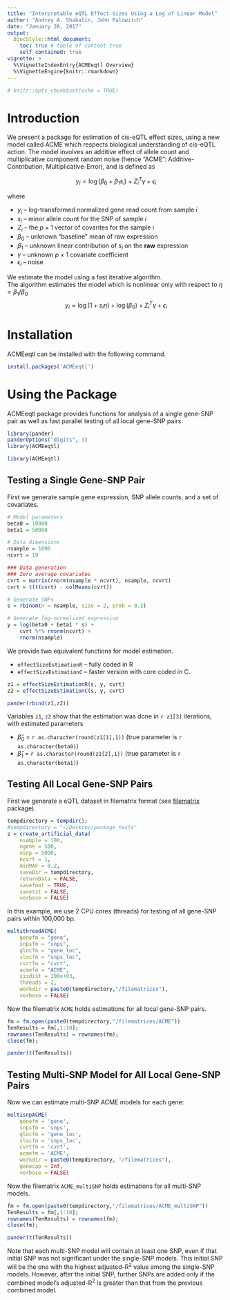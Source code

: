 ```yaml
---
title: "Interpretable eQTL Effect Sizes Using a Log of Linear Model"
author: "Andrey A. Shabalin, John Palowitch"
date: "January 28, 2017"
output:   
  BiocStyle::html_document:
    toc: true # table of content true
    self_contained: true
vignette: >
  %\VignetteIndexEntry{ACMEeqtl Overview}
  %\VignetteEngine{knitr::rmarkdown}	
---
```


```r
# knitr::opts_chunk$set(echo = TRUE)
```

# Introduction

We present a package for estimation of cis-eQTL effect sizes, using a new model called ACME
which respects biological understanding of cis-eQTL action.
The model involves an additive effect of
allele count and multiplicative component random noise (hence "ACME": Additive-Contribution, Multiplicative-Error), and is defined as

$$y_i = \log(\beta_0 + \beta_1 s_i) + Z_i^T \gamma + \epsilon_i$$

where 

* $y_i$ -- log-transformed normalized gene read count from sample $i$
* $s_i$ -- minor allele count for the SNP of sample $i$
* $Z_i$ -- the $p \times 1$ vector of covarites for the sample $i$
* $\beta_0$ -- unknown "baseline" mean of raw expression
* $\beta_1$ -- unknown linear contribution of $s_i$ on the **raw** expression
* $\gamma$ -- unknown $p \times 1$ covariate coefficient
* $\epsilon_i$ -- noise

We estimate the model using a fast iterative algorithm.\
The algorithm estimates the model which is nonlinear only with respect to $\eta = \beta_1 / \beta_0$
$$y_i = \log(1 + s_i \eta) + \log(\beta_0) + Z_i^T \gamma + \epsilon_i$$


# Installation

ACMEeqtl can be installed with the following command.

```r
install.packages('ACMEeqtl')
```

# Using the Package

ACMEeqtl package provides functions for analysis of a single gene-SNP pair as well as fast parallel testing of all local gene-SNP pairs.

```r
library(pander)
panderOptions("digits", 3)
library(ACMEeqtl)
```

```r
library(ACMEeqtl)
```


## Testing a Single Gene-SNP Pair

First we generate sample gene expression, SNP allele counts, and a set of covariates.

```r
# Model parameters
beta0 = 10000
beta1 = 50000

# Data dimensions
nsample = 1000
ncvrt = 19

### Data generation
### Zero average covariates
cvrt = matrix(rnorm(nsample * ncvrt), nsample, ncvrt)
cvrt = t(t(cvrt) - colMeans(cvrt))

# Generate SNPs
s = rbinom(n = nsample, size = 2, prob = 0.2)

# Generate log-normalized expression
y = log(beta0 + beta1 * s) + 
	cvrt %*% rnorm(ncvrt) + 
	rnorm(nsample)
```

We provide two equivalent functions for model estimation.

* `effectSizeEstimationR` -- fully coded in R
* `effectSizeEstimationC` -- faster version with core coded in C.

```r
z1 = effectSizeEstimationR(s, y, cvrt)
z2 = effectSizeEstimationC(s, y, cvrt)

pander(rbind(z1,z2))
```

Variables `z1`, `z2` show that the estimation was done in `r z1[3]` iterations, with estimated parameters

* $\hat\beta_0$ = `r as.character(round(z1[1],1))` (true parameter is `r as.character(beta0)`)
* $\hat\beta_1$ = `r as.character(round(z1[2],1))` (true parameter is `r as.character(beta1)`)
 
## Testing All Local Gene-SNP Pairs

First we generate a eQTL dataset in filematrix format 
(see [filematrix](https://CRAN.R-project.org/package=filematrix) package).

```r
tempdirectory = tempdir();
#tempdirectory = "~/Desktop/package_tests"
z = create_artificial_data(
    nsample = 100,
    ngene = 500,
    nsnp = 5000,
    ncvrt = 1,
    minMAF = 0.2,
    saveDir = tempdirectory,
    returnData = FALSE,
    savefmat = TRUE,
    savetxt = FALSE,
    verbose = FALSE)
```

In this example, we use 2 CPU cores (threads) for testing of all gene-SNP pairs within 100,000 bp.

```r
multithreadACME(
    genefm = "gene",
    snpsfm = "snps",
    glocfm = "gene_loc",
    slocfm = "snps_loc",
    cvrtfm = "cvrt",
    acmefm = "ACME",
    cisdist = 100e+03, 
    threads = 2,
    workdir = paste0(tempdirectory,"/filematrices"),
    verbose = FALSE)
```

Now the filematrix `ACME` holds estimations for all local gene-SNP pairs.

```r
fm = fm.open(paste0(tempdirectory,"/filematrices/ACME"))
TenResults = fm[,1:10];
rownames(TenResults) = rownames(fm);
close(fm);

pander(t(TenResults))
```

## Testing Multi-SNP Model for All Local Gene-SNP Pairs

Now we can estimate multi-SNP ACME models for each gene:

```r
multisnpACME(
	genefm = 'gene',
	snpsfm = 'snps',
	glocfm = 'gene_loc',
	slocfm = 'snps_loc',
	cvrtfm = 'cvrt',
	acmefm = 'ACME',
	workdir = paste0(tempdirectory, "/filematrices"),
	genecap = Inf,
	verbose = FALSE)

```

Now the filematrix `ACME_multiSNP` holds estimations for all multi-SNP models. 
```r
fm = fm.open(paste0(tempdirectory,"/filematrices/ACME_multiSNP"))
TenResults = fm[,1:10];
rownames(TenResults) = rownames(fm);
close(fm);

pander(t(TenResults))
```


Note that each multi-SNP model will contain at least one SNP, even if that initial SNP was not significant under the single-SNP models. This initial SNP will be the one with the highest adjusted-R$^2$ value among the single-SNP models. However, after the initial SNP, further SNPs are added only if the combined model's adjusted-R$^2$ is greater than that from the previous combined model.
